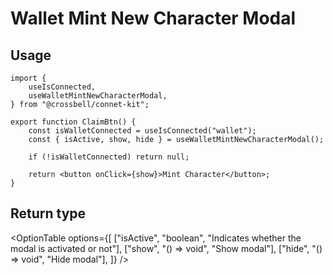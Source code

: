 
# Wallet Mint New Character Modal

<div className="my-8">
	<WalletMintNewCharacterModal />
</div>

## Usage

```tsx copy
import {
	useIsConnected,
	useWalletMintNewCharacterModal,
} from "@crossbell/connet-kit";

export function ClaimBtn() {
	const isWalletConnected = useIsConnected("wallet");
	const { isActive, show, hide } = useWalletMintNewCharacterModal();

	if (!isWalletConnected) return null;

	return <button onClick={show}>Mint Character</button>;
}
```

## Return type

<OptionTable
	options={[
		["isActive", "boolean", "Indicates whether the modal is activated or not"],
		["show", "() => void", "Show modal"],
		["hide", "() => void", "Hide modal"],
	]}
/>
